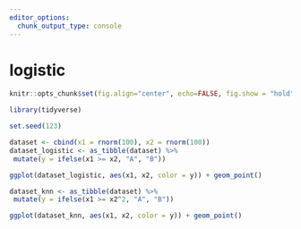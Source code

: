 ```yaml
---
editor_options:
  chunk_output_type: console
---
```


# logistic

```r

knitr::opts_chunk$set(fig.align="center", echo=FALSE, fig.show = "hold")

```

```r

library(tidyverse)

set.seed(123)

dataset <- cbind(x1 = rnorm(100), x2 = rnorm(100))
dataset_logistic <- as_tibble(dataset) %>% 
 mutate(y = ifelse(x1 >= x2, "A", "B"))

```

```r

ggplot(dataset_logistic, aes(x1, x2, color = y)) + geom_point()

```

```r

dataset_knn <- as_tibble(dataset) %>% 
 mutate(y = ifelse(x1 >= x2^2, "A", "B"))

```


```r

ggplot(dataset_knn, aes(x1, x2, color = y)) + geom_point()

```